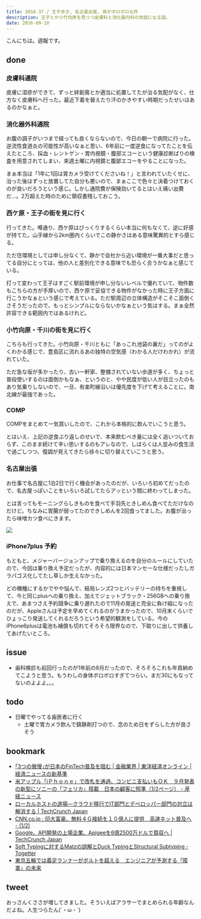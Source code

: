 ```yaml
---
title: 2016-37 / 王子歩き, 名古屋出張, 体がボロボロな件
description: 王子とか小竹向原を見つつ皮膚科と消化器内科の世話になる話。
date: 2016-09-10
---
```



こんにちは。週報です。

done
----

###  皮膚科通院

皮膚に湿疹ができて、ずっと絆創膏とか適当に処置してたが治る気配がなく、仕方なく皮膚科へ行った。最近下着を替えたり汗のかきやすい時期だったせいはあるのかなぁと。

###  消化器外科通院

お腹の調子がいつまで経っても良くならないので、今日の朝一で病院に行った。逆流性食道炎の可能性が高いなぁと思い、6年前に一度逆食になってたことを伝えたところ、採血・レントゲン・胃内視鏡・腹部エコーという健康診断ばりの検査を用意されてしまい、来週土曜に内視鏡と腹部エコーをやることになった。

まぁ本当は「1年に1回は胃カメラ受けてくださいね！」と言われていたくせに、治った後はずっと放置してた自分も悪いので、まぁここで色々と決着つけておくのが良いだろうという感じ。しかし通院費が保険効いてるとはいえ痛い出費だ...。2万超えた時のために領収書残しておこう。

###  西ケ原・王子の街を見に行く

行ってきた。噂通り、西ケ原はびっくりするくらい本当に何もなくて、逆に好感が持てた。山手線から2km圏内くらいでこの静かさはある意味驚異的とすら感じる。

ただ住環境としては申し分なくて、静かで会社から近い環境が一番大事だと思ってる自分にとっては、他の人と差別化できる意味でも恐らく合うかなぁと感じている。

打って変わって王子はすごく駅前環境が申し分ないレベルで優れていて、物件数もこちらの方が手厚いので、西ケ原で妥協できる物件がなかった時に王子方面に行こうかなぁという感じで考えている。ただ駅周辺の立体構造がそこそこ面倒くさそうだったので、もっとシンプルにならないかなぁという気はする。まぁ全然許容できる範囲内ではあるけれど。

###  小竹向原・千川の街を見に行く

こちらも行ってきた。小竹向原・千川ともに「あっこれ池袋の裏だ」ってのがよくわかる感じで、豊島区に流れるあの独特の空気感（わかる人だけわかれ）が流れていた。

ただ急な坂が多かったり、古い一軒家、整備されていない歩道が多く、ちょっと普段使いするのは面倒かもなぁ、というのと、やや民度が低い人が目立ったのもあり気乗りしないので、一旦、有楽町線沿いは優先度を下げて考えることに。南北線が最強であった。

###  COMP

COMPをまとめて一気買いしたので、これから本格的に飲んでいこうと思う。

とはいえ、上記の逆食ぶり返しのせいで、本来飲むべき量には全く追いついておらず、このまま続けて辛い思いするのもアレなので、しばらくは人並みの食生活で過ごしつつ、復調が見えてきたら徐々に切り替えていこうと思う。

###  名古屋出張

お仕事で名古屋に1泊2日で行く機会があったのだが、いろいろ初めてだったので、名古屋っぽいことをいろいろ試してたらアッという間に終わってしまった。

とは言ってもモーニングらしきものを食べて手羽先ときしめん食べてただけなのだけど。ちなみに胃腸が弱ってたのできしめんを2回食ってました。お腹が治ったら味噌カツ食べにきます。

![](/img/blog/2016-37/20160910113302.jpeg)

<Instagram instagramId="BKDSy12DBXO" />
<Instagram instagramId="BKEcfwNjIO6" />

###  iPhone7plus 予約

もともと、メジャーバージョンアップで乗り換えるのを自分のルールにしていたので、今回は乗り換え予定だったが、内容的には日本マンセーな仕様だったしガラパゴス化してたし草しか生えなかった。

<X url="https://twitter.com/kensuu/status/774034357413523456" />

どの機種にするかでやや悩んで、結局レンズ2つとバッテリーの持ちを重視して、今と同じplusへの乗り換え、加えてジェットブラック・256GBへの乗り換えで、あまつさえ予約競争に乗り遅れたので11月の発送と完全に負け組になったのだが、Appleさんは予定を早めてくれるのがうまかったので、10月末くらいでひょっこり発送してくれるだろうという希望的観測をしている。今のiPhone6plusは電池も補償も切れてそろそろ限界なので、下取りに出して供養してあげたいところ。

issue
----

- 歯科検診も前回行ったのが1年前の8月だったので、そろそろこれも年貢納めてこようと思う。もうわしの身体ボロボロすぎてつらい。まだ30にもなってないのよよよ。。。

todo
----

- 日曜でやってる歯医者に行く
    - 土曜で胃カメラ飲んで鎮静剤打つので、念のため日をずらした方が良さそう

bookmark
----

- [｢3つの傲慢｣が日本のFinTech普及を阻む | 金融業界 | 東洋経済オンライン | 経済ニュースの新基準](https://toyokeizai.net/articles/-/133352)
- [米アップル「iＰｈｏｎｅ」で改札を通過、コンビニ支払いもＯＫ　９月発表の新型にソニーの「フェリカ」搭載　日本の顧客に照準（1/2ページ） - 産経ニュース](https://www.sankei.com/economy/news/160827/ecn1608270006-n1.html?view=pc)
- [ローカルホストの退場―クラウド移行でIT部門とデベロッパー部門の対立は解消する | TechCrunch Japan](https://jp.techcrunch.com/2016/09/06/20160903the-death-of-localhost-and-the-rise-of-cloud-development/)
- [CNN.co.jp : 印大富豪、無料４Ｇ接続を１０億人に提供　高速ネット普及へ - (1/2)](https://www.cnn.co.jp/business/35088657.html)
- [Google、API開発の上場企業、Apigeeを6億2500万ドルで買収へ | TechCrunch Japan](https://jp.techcrunch.com/2016/09/09/20160908google-will-acquire-apigee-for-625-million/)
- [Soft Typingに対するMatzの誤解とDuck TypingとStructural Subtyping - Togetter](https://togetter.com/li/1022228)
- [東京五輪では義足ランナーがボルトを超える　エンジニアが予測する「障害」の未来](https://www.buzzfeed.com/jp/kotahatachi/prosthetic-leg-athletes)


tweet
----

おっさんくささが増してきました。そういえばアラサーでまとめられる年齢なんだよね。人生つらたん(´・ω・`)

<X url="https://twitter.com/legnoh/status/774039978355470336" />
<X url="https://twitter.com/legnoh/status/774040301967060996" />
